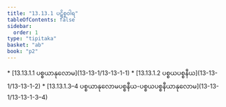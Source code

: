 ```yaml
---
title: "13.13.1 ပဋိစ္စဝါရ"
tableOfContents: false
sidebar:
  order: 1
type: "tipitaka"
basket: "ab"
book: "p2"
---
```



<DynamicBreadcrumb />



<TableOfContents book="p2" section="13.13.1">
* [13.13.1.1 ပစ္စယာနုလောမ](13-13-1/13-13-1-1)
* [13.13.1.2 ပစ္စယပစ္စနီယ](13-13-1/13-13-1-2)
* [13.13.1.3–4 ပစ္စယာနုလောမပစ္စနီယ-ပစ္စယပစ္စနီယာနုလောမ](13-13-1/13-13-1-3–4)
</TableOfContents>